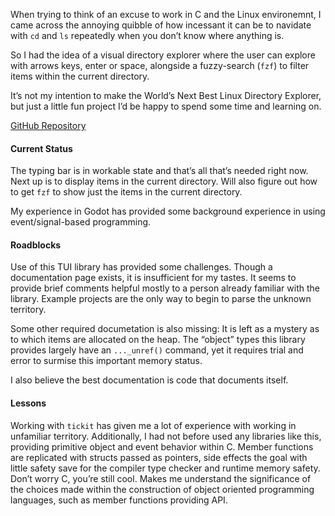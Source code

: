 

::::::{.grid}
:::{.g-col-10 .g-start-2}

When trying to think of an excuse to work in C and the Linux environemnt, I came across the 
annoying quibble of how incessant it can be to navidate with `cd` and `ls` repeatedly when you 
don't know where anything is. 

So I had the idea of a visual directory explorer where the user can explore with arrows keys, enter or space, alongside a fuzzy-search (`fzf`) to filter items within the current directory. 

It's not my intention to make the World's Next Best Linux Directory Explorer, but just a little fun project
I'd be happy to spend some time and learning on.

[GitHub  Repository <i class="bi bi-github"></i>](https://github.com/etscheelk/dirview)

:::
::::::

#### Current Status

::::::{.grid}
:::{.g-col-8 .g-start-3}

The typing bar is in workable state and that's all that's needed right now. Next up is to display items
in the current directory. Will also figure out how to get `fzf` to show just the items in the current directory.

My experience in Godot has provided some background experience in using event/signal-based programming. 

:::
::::::


#### Roadblocks

::::::{.grid}
:::{.g-col-8 .g-start-3}

Use of this TUI library has provided some challenges. 
Though a documentation page exists, it is insufficient for my tastes. 
It seems to provide brief comments helpful mostly to a person already familiar with the library.
Example projects are the only way to begin to parse the unknown territory. 

Some other required documetation is also missing: It is left as a mystery as to which items are allocated on the heap. The "object" types this library provides largely have an `..._unref()` command, yet it requires trial and error to surmise this important memory status.

I also believe the best documentation is code that documents itself.

:::
::::::

#### Lessons

::::::{.grid}
:::{.g-col-8 .g-start-3}

Working with `tickit` has given me a lot of experience with working 
in unfamiliar territory. Additionally, I had not before used any libraries like this,
providing primitive object and event behavior within C. 
Member functions are replicated with structs passed as pointers, side effects the goal with 
little safety save for the compiler type checker and runtime memory safety. Don't worry C, 
you're still cool.
Makes me understand the significance of the choices made within the construction of
object oriented programming languages, such as member functions providing API. 

:::
::::::
